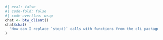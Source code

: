 
```r
#| eval: false 
#| code-fold: false
#| code-overflow: wrap
chat <- btw_client()
chat$chat(
  "How can I replace `stop()` calls with functions from the cli package?"
)
```